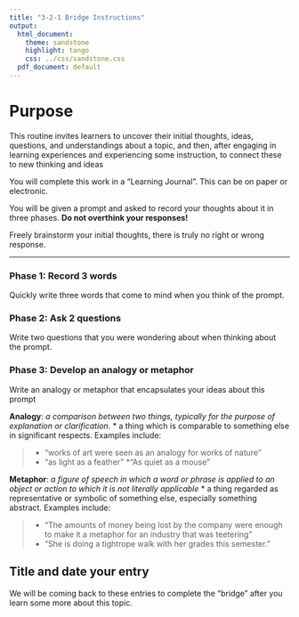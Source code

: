 ```yaml
---
title: "3-2-1 Bridge Instructions"
output:
  html_document:
    theme: sandstone
    highlight: tango
    css: ../css/sandstone.css
  pdf_document: default
---
```


# Purpose
This routine invites learners to uncover their initial thoughts, ideas, questions, and
understandings about a topic, and then, after engaging in learning experiences and
experiencing some instruction, to connect these to new thinking and ideas

You will complete this work in a "Learning Journal". This can be on paper or electronic. 

You will be given a prompt and asked to record your thoughts about it in three phases.
**Do not overthink your responses!**

Freely brainstorm your initial thoughts, there is truly no right or wrong response. 

---

### Phase 1: Record 3 words
Quickly write three words that come to mind when you think of the prompt. 

### Phase 2: Ask 2 questions
Write two questions that you were wondering about when thinking about the prompt. 

### Phase 3: Develop an analogy or metaphor
Write an analogy or metaphor that encapsulates your ideas about this prompt

**Analogy**: _a comparison between two things, typically for the purpose of explanation or clarification._
* a thing which is comparable to something else in significant respects.
Examples include: 

> * "works of art were seen as an analogy for works of nature"
> * "as light as a feather"
> *"As quiet as a mouse"

**Metaphor**: _a figure of speech in which a word or phrase is applied to an object or action to which it is not literally applicable_
* a thing regarded as representative or symbolic of something else, especially something abstract.
Examples include: 

> * "The amounts of money being lost by the company were enough to make it a metaphor for an industry that was teetering"
> * "She is doing a tightrope walk with her grades this semester."



## Title and date  your entry
We will be coming back to these entries to complete the "bridge" after you learn some more about this topic. 



